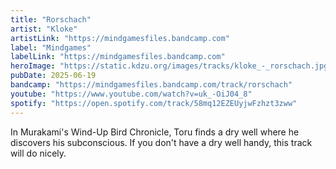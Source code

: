 ```yaml
---
title: "Rorschach"
artist: "Kloke"
artistLink: "https://mindgamesfiles.bandcamp.com"
label: "Mindgames"
labelLink: "https://mindgamesfiles.bandcamp.com"
heroImage: "https://static.kdzu.org/images/tracks/kloke_-_rorschach.jpg"
pubDate: 2025-06-19
bandcamp: "https://mindgamesfiles.bandcamp.com/track/rorschach"
youtube: "https://www.youtube.com/watch?v=uk_-OiJ04_8"
spotify: "https://open.spotify.com/track/58mq12EZEUyjwFzhzt3zww"
---
```


In Murakami's Wind-Up Bird Chronicle, Toru finds a dry well where he discovers his subconscious. If you don't have a dry well handy, this track will do nicely.
